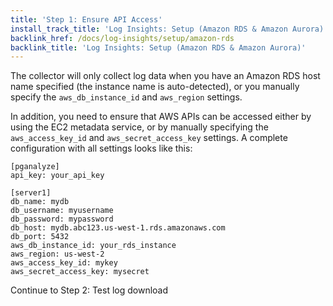 ```yaml
---
title: 'Step 1: Ensure API Access'
install_track_title: 'Log Insights: Setup (Amazon RDS & Amazon Aurora)'
backlink_href: /docs/log-insights/setup/amazon-rds
backlink_title: 'Log Insights: Setup (Amazon RDS & Amazon Aurora)'
---
```


The collector will only collect log data when you have an Amazon RDS host name specified (the instance name is auto-detected),
or you manually specify the `aws_db_instance_id` and `aws_region` settings.

In addition, you need to ensure that AWS APIs can be accessed either by using the EC2 metadata service, or by manually specifying
the `aws_access_key_id` and `aws_secret_access_key` settings. A complete configuration with all settings looks like this:

```
[pganalyze]
api_key: your_api_key

[server1]
db_name: mydb
db_username: myusername
db_password: mypassword
db_host: mydb.abc123.us-west-1.rds.amazonaws.com
db_port: 5432
aws_db_instance_id: your_rds_instance
aws_region: us-west-2
aws_access_key_id: mykey
aws_secret_access_key: mysecret
```

<Link className="btn btn-success" to="02_test_log_download">
  Continue to Step 2: Test log download
</Link>